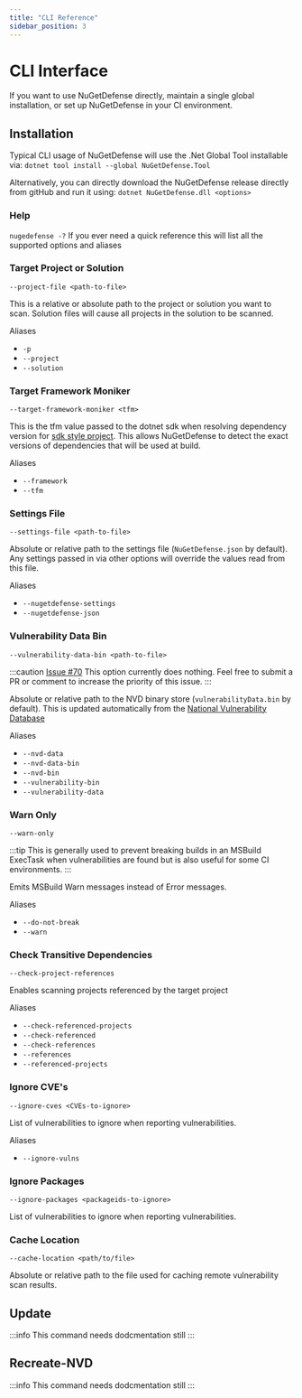```yaml
---
title: "CLI Reference"
sidebar_position: 3
---
```


# CLI Interface
If you want to use NuGetDefense directly, maintain a single global installation, or set up NuGetDefense in your CI environment.

## Installation
Typical CLI usage of NuGetDefense will use the .Net Global Tool installable via:
`dotnet tool install --global NuGetDefense.Tool`

Alternatively, you can directly download the NuGetDefense release directly from gitHub and run it using:
`dotnet NuGetDefense.dll <options>`

### Help
`nugedefense -?`
If you ever need a quick reference this will list all the supported options and aliases

### Target Project or Solution
`--project-file <path-to-file>`

This is a relative or absolute path to the project or solution you want to scan. Solution files will cause all projects in the solution to be scanned.

Aliases
* `-p`
* `--project`
* `--solution`

### Target Framework Moniker
`--target-framework-moniker <tfm>`

This is the tfm value passed to the dotnet sdk when resolving dependency version for [sdk style project](https://docs.microsoft.com/en-us/dotnet/core/project-sdk/overview). This allows NuGetDefense to detect the exact versions of dependencies that will be used at build.

Aliases
* `--framework`
* `--tfm`

### Settings File
`--settings-file <path-to-file>`

Absolute or relative path to the settings file (`NuGetDefense.json` by default). Any settings passed in via other options will override the values read from this file.

Aliases
* `--nugetdefense-settings`
* `--nugetdefense-json`

### Vulnerability Data Bin
`--vulnerability-data-bin <path-to-file>`

:::caution
[Issue #70](https://github.com/digitalcoyote/NuGetDefense/issues/70)
This option currently does nothing. Feel free to submit a PR or comment to increase the priority of this issue.
:::

Absolute or relative path to the NVD binary store (`vulnerabilityData.bin` by default). This is updated automatically from the [National Vulnerability Database](https://nvd.nist.gov/)

Aliases
* `--nvd-data`
* `--nvd-data-bin`
* `--nvd-bin`
* `--vulnerability-bin`
* `--vulnerability-data`

### Warn Only
`--warn-only`

:::tip
This is generally used to prevent breaking builds in an MSBuild ExecTask when vulnerabilities are found but is also useful for some CI environments.
:::

Emits MSBuild Warn messages instead of Error messages.

Aliases
* `--do-not-break`
* `--warn`

### Check Transitive Dependencies
`--check-project-references`

Enables scanning projects referenced by the target project

Aliases
* `--check-referenced-projects`
* `--check-referenced`
* `--check-references`
* `--references`
* `--referenced-projects`

### Ignore CVE's
`--ignore-cves <CVEs-to-ignore>`

List of vulnerabilities to ignore when reporting vulnerabilities.

Aliases
* `--ignore-vulns`


### Ignore Packages
`--ignore-packages <packageids-to-ignore>`

List of vulnerabilities to ignore when reporting vulnerabilities.

### Cache Location
`--cache-location <path/to/file>`

Absolute or relative path to the file used for caching remote vulnerability scan results.

## Update
:::info
This command needs dodcmentation still
:::

## Recreate-NVD
:::info
This command needs dodcmentation still
:::